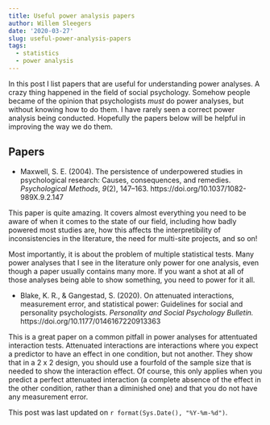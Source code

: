 ```yaml
---
title: Useful power analysis papers
author: Willem Sleegers
date: '2020-03-27'
slug: useful-power-analysis-papers
tags:
  - statistics
  - power analysis
---
```


In this post I list papers that are useful for understanding power analyses. A crazy thing happened in the field of social psychology. Somehow people became of the opinion that psychologists *must* do power analyses, but without knowing how to do them. I have rarely seen a correct power analysis being conducted. Hopefully the papers below will be helpful in improving the way we do them.

## Papers

- Maxwell, S. E. (2004). The persistence of underpowered studies in psychological research: Causes, consequences, and remedies. *Psychological Methods*, *9*(2), 147–163. https://doi.org/10.1037/1082-989X.9.2.147

This paper is quite amazing. It covers almost everything you need to be aware of when it comes to the state of our field, including how badly powered most studies are, how this affects the interpretibility of inconsistencies in the literature, the need for multi-site projects, and so on!

Most importantly, it is about the problem of multiple statistical tests. Many power analyses that I see in the literature only power for one analysis, even though a paper usually contains many more. If you want a shot at all of those analyses being able to show something, you need to power for it all.

- Blake, K. R., & Gangestad, S. (2020). On attenuated interactions, measurement error, and statistical power: Guidelines for social and personality psychologists. *Personality and Social Psychology Bulletin.* https://doi.org/10.1177/0146167220913363

This is a great paper on a common pitfall in power analyses for attentuated interaction tests. Attenuated interactions are interactions where you expect a predictor to have an  effect in one condition, but not another. They show that in a 2 x 2 design, you should use a fourfold of the sample size that is needed to show the interaction effect. Of course, this only applies when you predict a perfect attenuated interaction (a complete absence of the effect in the other condition, rather than a diminished one) and that you do not have any measurement error.

This post was last updated on `r format(Sys.Date(), "%Y-%m-%d")`.

